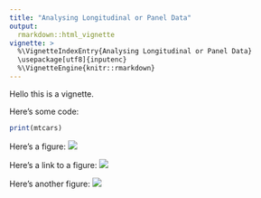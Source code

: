 ```yaml
---
title: "Analysing Longitudinal or Panel Data"
output: 
  rmarkdown::html_vignette
vignette: >
  %\VignetteIndexEntry{Analysing Longitudinal or Panel Data}
  \usepackage[utf8]{inputenc}
  %\VignetteEngine{knitr::rmarkdown}
---
```


Hello this is a vignette.

Here's some code:

```r
print(mtcars)
```

Here's a figure: ![](hex-conductor.png)

Here's a link to a figure: <img src="https://raw.githubusercontent.com/etiennebacher/conductor/master/hex-conductor.png">

Here's another figure: ![](figures/hex-conductor-2.png)
